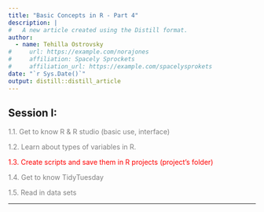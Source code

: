 ```yaml
---
title: "Basic Concepts in R - Part 4"
description: |
#   A new article created using the Distill format.
author:
  - name: Tehilla Ostrovsky 
#     url: https://example.com/norajones
#     affiliation: Spacely Sprockets
#     affiliation_url: https://example.com/spacelysprokets
date: "`r Sys.Date()`"
output: distill::distill_article
---
```



## Session I: 

<div style = "color:grey">
1.1. Get to know R \& R studio (basic use, interface)

1.2. Learn about types of variables in R.
</div>

<div style="color:red">
1.3. Create scripts and save them in R projects (project's folder)
</div>

<div style = "color:grey">
1.4. Get to know TidyTuesday
    
1.5. Read in data sets

</div>


----